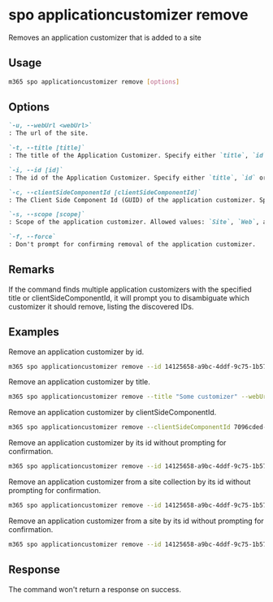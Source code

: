 
# spo applicationcustomizer remove

Removes an application customizer that is added to a site

## Usage

```sh
m365 spo applicationcustomizer remove [options]
```

## Options

```md definition-list
`-u, --webUrl <webUrl>`
: The url of the site.

`-t, --title [title]`
: The title of the Application Customizer. Specify either `title`, `id` or `clientSideComponentId`.

`-i, --id [id]`
: The id of the Application Customizer. Specify either `title`, `id` or `clientSideComponentId`.

`-c, --clientSideComponentId [clientSideComponentId]`
: The Client Side Component Id (GUID) of the application customizer. Specify either `title`, `id` or `clientSideComponentId`.

`-s, --scope [scope]`
: Scope of the application customizer. Allowed values: `Site`, `Web`, and `All`. Defaults to `All`.

`-f, --force`
: Don't prompt for confirming removal of the application customizer.
```

<Global />

## Remarks

If the command finds multiple application customizers with the specified title or clientSideComponentId, it will prompt you to disambiguate which customizer it should remove, listing the discovered IDs.

## Examples

Remove an application customizer by id.

```sh
m365 spo applicationcustomizer remove --id 14125658-a9bc-4ddf-9c75-1b5767c9a337 --webUrl https://contoso.sharepoint.com/sites/sales
```

Remove an application customizer by title.

```sh
m365 spo applicationcustomizer remove --title "Some customizer" --webUrl https://contoso.sharepoint.com/sites/sales
```

Remove an application customizer by clientSideComponentId.

```sh
m365 spo applicationcustomizer remove --clientSideComponentId 7096cded-b83d-4eab-96f0-df477ed7c0bc --webUrl https://contoso.sharepoint.com/sites/sales
```

Remove an application customizer by its id without prompting for confirmation.

```sh
m365 spo applicationcustomizer remove --id 14125658-a9bc-4ddf-9c75-1b5767c9a337 --webUrl https://contoso.sharepoint.com/sites/sales --force
```

Remove an application customizer from a site collection by its id without prompting for confirmation.

```sh
m365 spo applicationcustomizer remove --id 14125658-a9bc-4ddf-9c75-1b5767c9a337 --webUrl https://contoso.sharepoint.com/sites/sales --force --scope Site
```

Remove an application customizer from a site by its id without prompting for confirmation.

```sh
m365 spo applicationcustomizer remove --id 14125658-a9bc-4ddf-9c75-1b5767c9a337 --webUrl https://contoso.sharepoint.com/sites/sales --force --scope Web
```

## Response

The command won't return a response on success.
